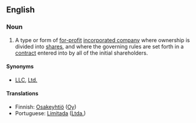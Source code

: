 {{wikipedia}}
==English==
===Noun===
{{en-noun|sg=[[limited]] [[liability]] [[company]]|limited liability companies}}

# {{law}} A type or form of [[for-profit]] [[incorporated company]] where ownership is divided into [[share]]s, and where the governing rules are set forth in a [[contract]] entered into by all of the initial shareholders.

====Synonyms====
*[[LLC]], [[Ltd.]]

====Translations====

*Finnish: [[Osakeyhtiö]] ([[Oy]])
*Portuguese: [[Limitada]] ([[Ltda.]])